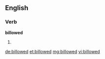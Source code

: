 ==English==

===Verb===
'''billowed'''

# {{past of|billow}}

[[de:billowed]]
[[et:billowed]]
[[mg:billowed]]
[[vi:billowed]]
